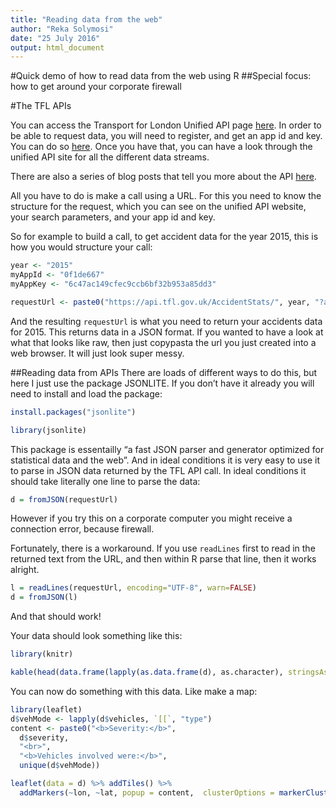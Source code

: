 ---
title: "Reading data from the web"
author: "Reka Solymosi"
date: "25 July 2016"
output: html_document
---

#Quick demo of how to read data from the web using R
##Special focus: how to get around your corporate firewall

#The TFL APIs

You can access the Transport for London Unified API page [here](https://api.tfl.gov.uk/). In order to be able to request data, you will need to register, and get an app id and key. You can do so [here](https://api-portal.tfl.gov.uk/login). Once you have that, you can have a look through the unified API site for all the different data streams. 

There are also a series of blog posts that tell you more about the API [here](https://blog.tfl.gov.uk/2015/10/01/tfl-unified-api-part-1-introduction/). 

All you have to do is make a call using a URL. For this  you need to know the structure for the request, which you can see on the unified API website, your search parameters, and your app id and key. 

So for example to build a call, to get accident data for the year 2015, this is how you would structure your call: 

```{r}

year <- "2015"
myAppId <- "0f1de667"
myAppKey <- "6c47ac149cfec9ccb6bf32b953a85dd3"

requestUrl <- paste0("https://api.tfl.gov.uk/AccidentStats/", year, "?app_id=", myAppId, "&app_key=", myAppKey)

```

And the resulting `requestUrl` is what you need to return your accidents data for 2015. This returns data in a JSON format. If you wanted to have a look at what that looks like raw, then just copypasta the url you just created into a web browser. It will just look super messy. 

##Reading data from APIs
There are loads of different ways to do this, but here I just use the package JSONLITE. If you don't have it already you will need to install and load the package:

```{r, eval=FALSE}

install.packages("jsonlite")

```
```{r, message=FALSE, warning=FALSE}

library(jsonlite)

```
This package is essentailly "a fast JSON parser and generator optimized for statistical data
and the web". And in ideal conditions it is very easy to use it to parse in JSON data returned by the TFL API call. In ideal conditions it should take literally one line to parse the data: 

```{r, eval=FALSE}

d = fromJSON(requestUrl)

```

However if you try this on a corporate computer you might receive a connection error, because firewall. 

Fortunately, there is a workaround. If you use `readLines` first to read in the returned text from the URL, and then within R parse that line, then it works alright. 

```{r}

l = readLines(requestUrl, encoding="UTF-8", warn=FALSE)
d = fromJSON(l)

```

And that should work!

Your data should look something like this:

```{r, echo=FALSE, message=FALSE, warning=FALSE}

library(knitr)

kable(head(data.frame(lapply(as.data.frame(d), as.character), stringsAsFactors=FALSE), n=3), format = "markdown")

```

You can now do something with this data. Like make a map:

```{r, echo=FALSE, message=FALSE, warning=FALSE}

library(leaflet)
d$vehMode <- lapply(d$vehicles, `[[`, "type")
content <- paste0("<b>Severity:</b>",
  d$severity,
  "<br>",
  "<b>Vehicles involved were:</b>",
  unique(d$vehMode))

leaflet(data = d) %>% addTiles() %>%
  addMarkers(~lon, ~lat, popup = content,  clusterOptions = markerClusterOptions())

```






